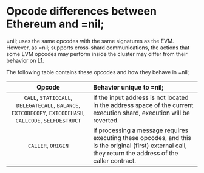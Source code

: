 # Opcode differences between Ethereum and =nil;

=nil; uses the same opcodes with the same signatures as the EVM. However, as =nil; supports cross-shard communications, the actions that some EVM opcodes may perform inside the cluster may differ from their behavior on L1.

The following table contains these opcodes and how they behave in =nil;

| Opcode | Behavior unique to =nil; |
|:--:|:--|
| `CALL`, `STATICCALL`, `DELEGATECALL`, `BALANCE`, `EXTCODECOPY`, `EXTCODEHASH`, `CALLCODE`, `SELFDESTRUCT` | If the input address is not located in the address space of the current execution shard, execution will be reverted. |
| `CALLER`, `ORIGIN` | If processing a message requires executing these opcodes, and this is the original (first) external call, they return the address of the caller contract. |
